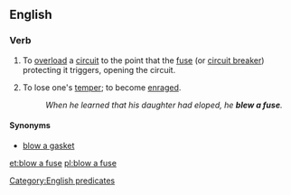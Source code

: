 ==English==

===Verb===
{{en-verb|head=[[blow]] [[a]] [[fuse]]|blows a fuse|blowing a fuse|blew a fuse|blown a fuse}}

# To [[overload]] a [[circuit]] to the point that the [[fuse]] (or [[circuit breaker]]) protecting it triggers, opening the circuit.
# {{label|en|idiomatic}} To lose one's [[temper]]; to become [[enraged]].
#: ''When he learned that his daughter had eloped, he '''blew a fuse'''.''

====Synonyms====
* [[blow a gasket]]

[[Category:English predicates]]

[[et:blow a fuse]]
[[pl:blow a fuse]]
